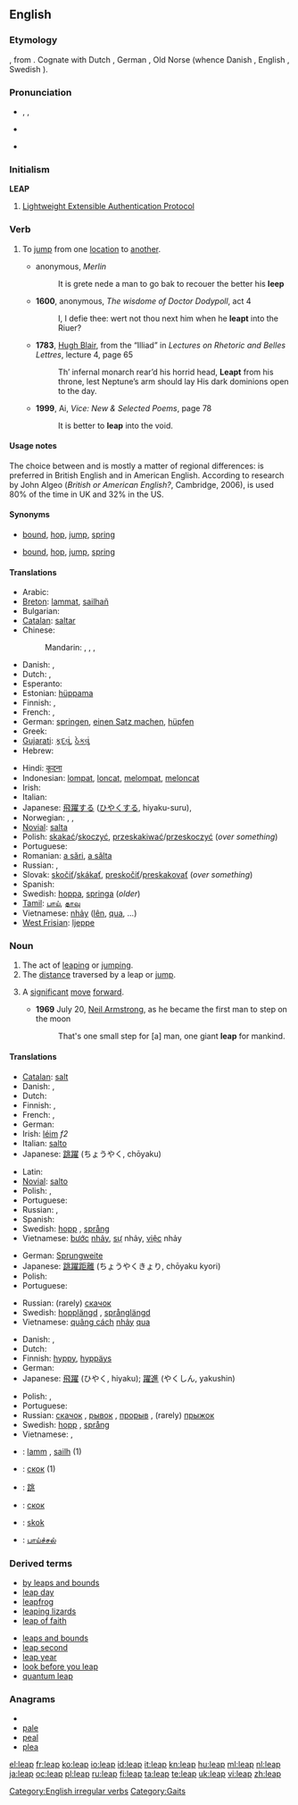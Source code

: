 {{wikipedia|dab=leap}}
==English==

===Etymology===
{{etyl|ang}} {{term|hleapan|hlēapan}}, from {{proto|Germanic|xlaupan}}. Cognate with Dutch {{term|lopen}}, German {{term|laufen||run}}, Old Norse {{term|hlaupa}} (whence Danish {{term|løbe}}, English {{term|lope}}, Swedish {{term|löpa}}).

===Pronunciation===
* {{enPR|lēp}}, {{IPA|/liːp/}}, {{SAMPA|/li:p/}}
* {{audio|en-us-leap.ogg|Audio (US)}}

* {{rhymes|iːp}}

===Initialism===
'''LEAP'''

# [[w:Lightweight Extensible Authentication Protocol|Lightweight Extensible Authentication Protocol]]

===Verb===
{{en-verb|leaps|leaping|'''[[leaped]]''', '''[[leapt]]''', or rarely '''[[lope]]'''|'''[[leaped]]''', '''[[leapt]]''', or rarely '''[[lopen]]'''}}

# {{intransitive}} To [[jump]] from one [[location]] to [[another]].
#* {{circa|1450}} anonymous, ''Merlin''
#*: It is grete nede a man to go bak to recouer the better his '''leep'''
#* '''1600''', anonymous, ''The wisdome of Doctor Dodypoll'', act 4
#*: I, I defie thee: wert not thou next him when he '''leapt''' into the Riuer?
#* '''1783''', [[w:Hugh Blair|Hugh Blair]], from the “Illiad” in ''Lectures on Rhetoric and Belles Lettres'', lecture 4, page 65
#*: Th’ infernal monarch rear’d his horrid head, '''Leapt''' from his throne, lest Neptune’s arm should lay His dark dominions open to the day.
#* '''1999''', Ai, ''Vice: New & Selected Poems'', page 78
#*: It is better to '''leap''' into the void.

====Usage notes====
The choice between {{term|leapt}} and {{term|leaped}} is mostly a matter of regional differences: {{term|leapt}} is preferred in British English and {{term|leaped}} in American English. According to research by John Algeo (''British or American English?'', Cambridge, 2006), {{term|leapt}} is used 80% of the time in UK and 32% in the US.

====Synonyms====
* {{italbrac-colon|jump from one location to another}} [[bound]], [[hop]], [[jump]], [[spring]]
* {{italbrac-colon|jump upwards}} [[bound]], [[hop]], [[jump]], [[spring]]

====Translations====
{{trans-top|to jump from one location to another}}
* Arabic: {{t|ar|وثب|tr=wathaba|sc=Arab}}
* [[Breton]]: [[lammat]], [[sailhañ]]
* Bulgarian: {{t+|bg|скачам|sc=Cyrl}}
* [[Catalan]]: [[saltar]]
* Chinese:
*: Mandarin: {{t-|cmn|跳躍|sc=Hani}},  {{t|cmn|跳跃|tr=tiàoyuè|sc=Hani}},  {{t|cmn|飛躍|sc=Hani}},  {{t|cmn|飞跃|tr=fēiyuè|sc=Hani}}
* Danish: {{t-|da|springe}}, {{t+|da|hoppe}}
* Dutch: {{t+|nl|springen}}, {{t+|nl|wippen}}
* Esperanto: {{t-|eo|eksalti|xs=Esperanto}}
* Estonian: [[hüppama]]
* Finnish: {{t+|fi|hypätä}}, {{t-|fi|loikata}}
* French: {{t+|fr|sauter}}, {{t+|fr|bondir}}
* German: [[springen]], [[einen Satz machen]], [[hüpfen]]
* Greek: {{t+|el|πάλλομαι|sc=Grek}}
* [[Gujarati]]: [[કૂદવું]], [[ઠેકવું]]
* Hebrew: {{t-|he|קפץ|sc=Hebr}}
{{trans-mid}}
* Hindi: [[कूदना]]
* Indonesian: [[lompat]], [[loncat]], [[lompat|melompat]], [[loncat|meloncat]]
* Irish: {{t-|ga|léim|xs=Irish}}
* Italian: {{t+|it|saltare}}
* Japanese: [[飛躍]]する ([[ひやく]]する, hiyaku-suru),  {{t-|ja|跳躍する|tr=chōyaku-suru|sc=Jpan}}
* Norwegian: {{t-|no|sprang}}, {{t-|no|hopp}}, {{t+|no|hoppe}}
* [[Novial]]: [[salta]]
* Polish: [[skakać]]/[[skoczyć]], [[przeskakiwać]]/[[przeskoczyć]] (''over something'')
* Portuguese: {{t+|pt|saltar}}
* Romanian: [[a sări]], [[a sălta]]
* Russian: {{t+|ru|скакать|sc=Cyrl}}, {{t+|ru|прыгать|sc=Cyrl}}
* Slovak: [[skočiť]]/[[skákať]], [[preskočiť]]/[[preskakovať]] (''over something'')
* Spanish: {{t+|es|saltar}}
* Swedish: [[hoppa]], [[springa]] (''older'')
* [[Tamil]]: [[பாய்]], [[தாவு]]
* Vietnamese: [[nhảy]] ([[lên]], [[qua]], ...)
* [[West Frisian]]: [[ljeppe]]
{{trans-bottom}}

===Noun===
{{en-noun}}

# The act of [[leaping]] or [[jumping]].
# The [[distance]] traversed by a leap or [[jump]].
# {{figurative}} A [[significant]] [[move]] [[forward]].
#* '''1969''' July 20, [[w:Neil Armstrong|Neil Armstrong]], as he became the first man to step on the moon
#*: That's one small step for [a] man, one giant '''leap''' for mankind.

====Translations====
{{trans-top|the act of leaping}}
* [[Catalan]]: [[salt]]
* Danish: {{t-|da|spring|n}}, {{t-|da|hop|n}}
* Dutch: {{t-|nl|sprong|m}}
* Finnish: {{t-|fi|hyppy}}, {{t-|fi|loikka}}
* French: {{t+|fr|saut|m}}, {{t+|fr|bond|m}}
* German: {{t+|de|Sprung|m}}
* Irish: [[léim]] ''f2''
* Italian: [[salto#Italian|salto]] {{m}}
* Japanese: [[跳躍]] (ちょうやく, chōyaku)
{{trans-mid}}
* Latin: {{t+|la|saltus|m}}
* [[Novial]]: [[salto]]
* Polish: {{t+|pl|skok|m}}, {{t|pl|sus|m}}
* Portuguese: {{t+|pt|salto|m}}
* Russian: {{t+|ru|скачок|m|sc=Cyrl}}, {{t+|ru|прыжок|m|sc=Cyrl}}
* Spanish: {{t-|es|salto|m}}
* Swedish: [[hopp]] {{n}}, [[språng]] {{n}}
* Vietnamese: [[bước]] [[nhảy]], [[sự]] nhảy, [[việc]] nhảy
{{trans-bottom}}

{{trans-top|distance traversed by a leap}}
* German: [[Sprungweite]] {{f}}
* Japanese: [[跳躍距離]] (ちょうやくきょり, chōyaku kyori)
* Polish: {{t+|pl|skok|m}}
* Portuguese: {{t+|pt|salto|m}}
{{trans-mid}}
* Russian: (rarely) [[скачок]] {{m}}
* Swedish: [[hopplängd]] {{c}}, [[språnglängd]] {{c}}
* Vietnamese: [[quãng cách]] [[nhảy]] [[qua]]
{{trans-bottom}}

{{trans-top|significant move forward}}
* Danish: {{t-|da|spring|n}}, {{t-|da|hop|n}}
* Dutch: {{t-|nl|sprong|m}}
* Finnish: [[hyppy]], [[hyppäys]]
* German: {{t+|de|Sprung|m}}
* Japanese: [[飛躍]] (ひやく, hiyaku); [[躍進]] (やくしん, yakushin)
{{trans-mid}}
* Polish: {{t|pl|krok|m}}, {{t|pl|skok|m}}
* Portuguese: {{t+|pt|salto|m}}
* Russian: [[скачок]] {{m}}, [[рывок]] {{m}}, [[прорыв]] {{m}}, (rarely) [[прыжок]] {{m}}
* Swedish: [[hopp]] {{n}}, [[språng]] {{n}}
* Vietnamese: {{t+|vi|thành tích|xs=Vietnamese}}, {{t+|vi|tiến bộ|xs=Vietnamese}}
{{trans-bottom}}

{{checktrans}}

* {{ttbc|Breton}}: [[lamm]] {{m}}, [[sailh]] {{m}} (1)
* {{ttbc|Bulgarian}}: [[скок]] {{m}} (1)
* {{ttbc|Chinese}}: [[跳]]
* {{ttbc|Macedonian}}: [[скок]]
* {{ttbc|Slovak}}: [[skok]]
* {{ttbc|Tamil}}: [[பாய்ச்சல்]]

===Derived terms===
{{top2}}
* [[by leaps and bounds]]
* [[leap day]]
* [[leapfrog]]
* [[leaping lizards]]
* [[leap of faith]]
{{mid2}}
* [[leaps and bounds]]
* [[leap second]]
* [[leap year]]
* [[look before you leap]]
* [[quantum leap]]
{{bottom}}

===Anagrams===
* {{alphagram|aelp}}
* [[pale#English|pale]]
* [[peal#English|peal]]
* [[plea#English|plea]]

[[Category:English irregular verbs]]
[[Category:Gaits]]

[[el:leap]]
[[fr:leap]]
[[ko:leap]]
[[io:leap]]
[[id:leap]]
[[it:leap]]
[[kn:leap]]
[[hu:leap]]
[[ml:leap]]
[[nl:leap]]
[[ja:leap]]
[[oc:leap]]
[[pl:leap]]
[[ru:leap]]
[[fi:leap]]
[[ta:leap]]
[[te:leap]]
[[uk:leap]]
[[vi:leap]]
[[zh:leap]]